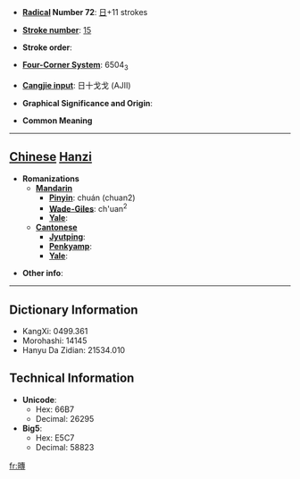 * '''[[Wiktionary:Chinese radical index| Radical]] Number 72''': [[Wiktionary:Chinese radical index 日|日]]+11 strokes

* '''[[Wiktionary:Chinese total strokes index|Stroke number]]''': [[Wiktionary:Chinese total strokes index 15|15]]

* '''Stroke order''': 

* '''[[Wiktionary:Chinese four corner index|Four-Corner System]]''': 6504<sub>3</sub>

* '''[[Wiktionary:Chinese Cangjie index|Cangjie input]]''': 日十戈戈 (AJII)

* '''Graphical Significance and Origin''': 

* '''Common Meaning'''

----

== [[Chinese]] [[Hanzi]] ==

* '''Romanizations'''
** '''[[Mandarin]]'''
*** '''[[Pinyin]]''': chuán (chuan2)
*** '''[[Wade-Giles]]''': ch'uan<sup>2</sup>
*** '''[[Yale]]''': 
** '''[[Cantonese]]'''
*** '''[[Jyutping]]''':
*** '''[[Penkyamp]]''': 
*** '''[[Yale]]''': 

* '''Other info''': 

----

== Dictionary Information ==

* KangXi: 0499.361
* Morohashi: 14145
* Hanyu Da Zidian: 21534.010

== Technical Information ==

* '''Unicode''':
** Hex: 66B7
** Decimal: 26295
* '''Big5''':
** Hex: E5C7
** Decimal: 58823

[[fr:暷]]
